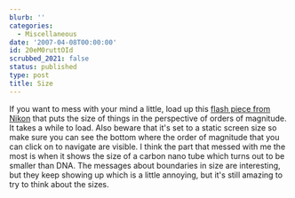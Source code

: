 ```yaml
---
blurb: ''
categories:
  - Miscellaneous
date: '2007-04-08T00:00:00'
id: 20eM0ruttOId
scrubbed_2021: false
status: published
type: post
title: Size
---
```


If you want to mess with your mind a little, load up this
[flash piece from Nikon](http://www.nikon.co.jp/main/eng/feelnikon/discovery/universcale/index_f.htm)
that puts the size of things in the perspective of orders of
magnitude. It takes a while to load. Also beware that it's set to a
static screen size so make sure you can see the bottom where the
order of magnitude that you can click on to navigate are visible. I
think the part that messed with me the most is when it shows the
size of a carbon nano tube which turns out to be smaller than DNA.
The messages about boundaries in size are interesting, but they
keep showing up which is a little annoying, but it's still amazing
to try to think about the sizes.
